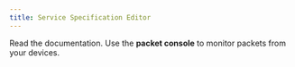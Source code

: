 ```yaml
---
title: Service Specification Editor
---
```



Read the <ServiceSpecificationButton /> documentation. 
Use the <strong>packet console</strong> to monitor packets from your devices.

<ServiceSpecificationEditor />
